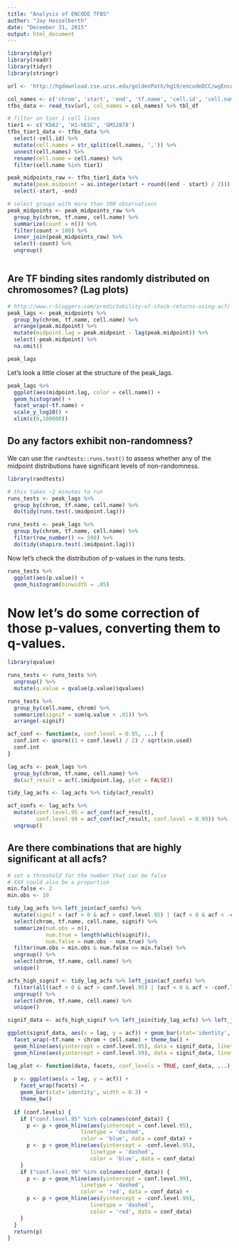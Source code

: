 ```yaml
---
title: "Analysis of ENCODE TFBS"
author: "Jay Hesselberth"
date: "December 31, 2015"
output: html_document
---
```


```r
library(dplyr)
library(readr)
library(tidyr)
library(stringr)

url <- 'http://hgdownload.cse.ucsc.edu/goldenPath/hg19/encodeDCC/wgEncodeRegTfbsClustered/wgEncodeRegTfbsClusteredWithCellsV3.bed.gz'

col_names <- c('chrom', 'start', 'end', 'tf.name', 'cell.id', 'cell.names')
tfbs_data <- read_tsv(url, col_names = col_names) %>% tbl_df

# filter on tier 1 cell lines
tier1 <- c('K562', 'H1-hESC', 'GM12878')
tfbs_tier1_data <- tfbs_data %>%
  select(-cell.id) %>%
  mutate(cell.names = str_split(cell.names, ',')) %>%
  unnest(cell.names) %>% 
  rename(cell.name = cell.names) %>%
  filter(cell.name %in% tier1)

peak_midpoints_raw <- tfbs_tier1_data %>%
  mutate(peak.midpoint = as.integer(start + round((end - start) / 2))) %>%
  select(-start, -end)

# select groups with more than 100 observations
peak_midpoints <- peak_midpoints_raw %>%
  group_by(chrom, tf.name, cell.name) %>%
  summarize(count = n()) %>%
  filter(count > 100) %>%
  inner_join(peak_midpoints_raw) %>%
  select(-count) %>%
  ungroup()
```

```r
```

## Are TF binding sites randomly distributed on chromosomes? (Lag plots)

```r
# http://www.r-bloggers.com/predictability-of-stock-returns-using-acf/
peak_lags <- peak_midpoints %>%
  group_by(chrom, tf.name, cell.name) %>%
  arrange(peak.midpoint) %>%
  mutate(midpoint.lag = peak.midpoint - lag(peak.midpoint)) %>%
  select(-peak.midpoint) %>%
  na.omit()

peak_lags  
```

Let's look a little closer at the structure of the peak_lags.

```r
peak_lags %>%
  ggplot(aes(midpoint.lag, color = cell.name)) +
  geom_histogram() +
  facet_wrap(~tf.name) + 
  scale_y_log10() +
  xlim(c(0,100000))
```

## Do any factors exhibit non-randomness?

We can use the `randtests::runs.test()` to assess whether any of the midpoint distributions have significant levels of non-randomness.

```r
library(randtests)

# this takes ~2 minutes to run
runs_tests <- peak_lags %>%
  group_by(chrom, tf.name, cell.name) %>%
  do(tidy(runs.test(.$midpoint.lag)))

runs_tests <- peak_lags %>%
  group_by(chrom, tf.name, cell.name) %>%
  filter(row_number() <= 500) %>%
  do(tidy(shapiro.test(.$midpoint.lag)))
```

Now let's check the distribution of p-values in the runs tests.

```r
runs_tests %>%
  ggplot(aes(p.value)) +
  geom_histogram(binwidth = .05)
```

# Now let's do some correction of those p-values, converting them to q-values.

```r
library(qvalue)

runs_tests <- runs_tests %>%
  ungroup() %>%
  mutate(q.value = qvalue(p.value)$qvalues)

runs_tests %>%
  group_by(cell.name, chrom) %>%
  summarize(signif = sum(q.value < .01)) %>%
  arrange(-signif)
```

```r
acf_conf <- function(x, conf.level = 0.95, ...) {
  conf.int <- qnorm((1 + conf.level) / 2) / sqrt(x$n.used)
  conf.int
}

lag_acfs <- peak_lags %>%
  group_by(chrom, tf.name, cell.name) %>%
  do(acf_result = acf(.$midpoint.lag, plot = FALSE))

tidy_lag_acfs <- lag_acfs %>% tidy(acf_result)

acf_confs <- lag_acfs %>%
  mutate(conf.level.95 = acf_conf(acf_result),
         conf.level.99 = acf_conf(acf_result, conf.level = 0.99)) %>%
  ungroup()
```

## Are there combinations that are highly significant at all acfs?

```r
# set a threshold for the number that can be false
# XXX could also be a proportion
min.false <- 2
min.obs <- 10

tidy_lag_acfs %>% left_join(acf_confs) %>%
  mutate(signif = (acf > 0 & acf > conf.level.95) | (acf < 0 & acf < -conf.level.95)) %>%
  select(chrom, tf.name, cell.name, signif) %>%
  summarize(num.obs = n(),
            num.true = length(which(signif)),
            num.false = num.obs - num.true) %>%
  filter(num.obs > min.obs & num.false <= min.false) %>%
  ungroup() %>%
  select(chrom, tf.name, cell.name) %>%
  unique()

acfs_high_signif <- tidy_lag_acfs %>% left_join(acf_confs) %>%
  filter(all((acf > 0 & acf > conf.level.95) | (acf < 0 & acf < -conf.level.95))) %>%
  ungroup() %>%
  select(chrom, tf.name, cell.name) %>%
  unique()

signif_data <- acfs_high_signif %>% left_join(tidy_lag_acfs) %>% left_join(acf_confs)

ggplot(signif_data, aes(x = lag, y = acf)) + geom_bar(stat='identity', width = 0.3) +
  facet_wrap(~tf.name + chrom + cell.name) + theme_bw() +
  geom_hline(aes(yintercept = conf.level.95), data = signif_data, linetype = 'dashed', color = 'blue') + 
  geom_hline(aes(yintercept = conf.level.99), data = signif_data, linetype = 'dashed', color = 'red') 
```

```r

lag_plot <- function(data, facets, conf_levels = TRUE, conf_data, ...) {
  
  p <- ggplot(aes(x = lag, y = acf)) + 
    facet_wrap(facets) + 
    geom_bar(stat='identity', width = 0.3) +
    theme_bw()
  
  if (conf.levels) {
    if ("conf.level.95" %in% colnames(conf_data)) {
      p <- p + geom_hline(aes(yintercept = conf.level.95),
                       linetype = 'dashed',
                       color = 'blue', data = conf_data) +
      p <- p + geom_hline(aes(yintercept = -conf.level.95),
                          linetype = 'dashed',
                          color = 'blue', data = conf_data)
    }
    if ("conf.level.99" %in% colnames(conf_data)) {
      p <- p + geom_hline(aes(yintercept = conf.level.99),
                       linetype = 'dashed',
                       color = 'red', data = conf_data) +
      p <- p + geom_hline(aes(yintercept = -conf.level.99),
                          linetype = 'dashed',
                          color = 'red', data = conf_data)
    }
  }
  return(p)
} 
```

```r
```